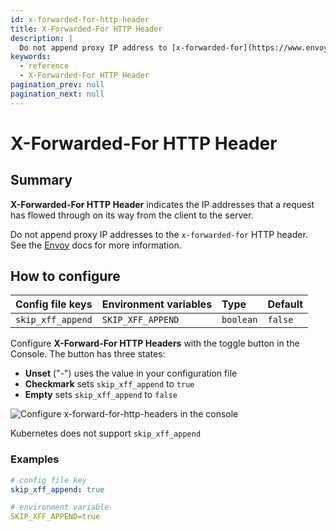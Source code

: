 ```yaml
---
id: x-forwarded-for-http-header
title: X-Forwarded-For HTTP Header
description: |
  Do not append proxy IP address to [x-forwarded-for](https://www.envoyproxy.io/docs/envoy/latest/configuration/http/http_conn_man/headers.html?highlight=skip_xff_append#x-forwarded-for).
keywords:
  - reference
  - X-Forwarded-For HTTP Header
pagination_prev: null
pagination_next: null
---
```



# X-Forwarded-For HTTP Header

## Summary

**X-Forwarded-For HTTP Header** indicates the IP addresses that a request has flowed through on its way from the client to the server.

Do not append proxy IP addresses to the `x-forwarded-for` HTTP header. See the [Envoy](https://www.envoyproxy.io/docs/envoy/latest/configuration/http/http_conn_man/headers.html?highlight=skip_xff_append#x-forwarded-for) docs for more information.

## How to configure

<Tabs>
<TabItem value="Core" label="Core">

| **Config file keys** | **Environment variables** | **Type**  | **Default** |
| :------------------- | :------------------------ | :-------- | :---------- |
| `skip_xff_append`    | `SKIP_XFF_APPEND`         | `boolean` | `false`     |

</TabItem>
<TabItem value="Enterprise" label="Enterprise">

Configure **X-Forward-For HTTP Headers** with the toggle button in the Console. The button has three states:

- **Unset** ("-") uses the value in your configuration file
- **Checkmark** sets `skip_xff_append` to `true`
- **Empty** sets `skip_xff_append` to `false`

![Configure x-forward-for-http-headers in the console](./img/headers/x-forwarded-for-http-header.png)

</TabItem>
<TabItem value="Kubernetes" label="Kubernetes">

Kubernetes does not support `skip_xff_append`

</TabItem>
</Tabs>

### Examples

```yaml
# config file key
skip_xff_append: true

# environment variable
SKIP_XFF_APPEND=true
```
